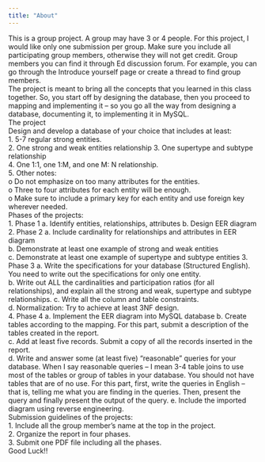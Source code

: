```yaml
---
title: "About"
---
```


This is a group project. A group may have 3 or 4 people. For this project, I would like only one 
submission per group. Make sure you include all participating group members, otherwise they 
will not get credit. Group members you can find it through Ed discussion forum. For example, 
you can go through the Introduce yourself page or create a thread to find group members.  
The project is meant to bring all the concepts that you learned in this class together. So, you start 
off by designing the database, then you proceed to mapping and implementing it – so you go all 
the way from designing a database, documenting it, to implementing it in MySQL.  
The project  
Design and develop a database of your choice that includes at least:  
1. 5-7 regular strong entities.  
2. One strong and weak entities relationship 
3. One supertype and subtype relationship   
4. One 1:1, one 1:M, and one M: N relationship.  
5. Other notes:  
o Do not emphasize on too many attributes for the entities.  
o Three to four attributes for each entity will be enough.  
o Make sure to include a primary key for each entity and use foreign key wherever 
needed.   
Phases of the projects:  
1. Phase 1 
a. Identify entities, relationships, attributes 
b. Design EER diagram  
2. Phase 2 
a. Include cardinality for relationships and attributes in EER diagram  
b. Demonstrate at least one example of strong and weak entities 
c. Demonstrate at least one example of supertype and subtype entities 
3. Phase 3 
a. Write the specifications for your database (Structured English). You need to write 
out the specifications for only one entity.  
b. Write out ALL the cardinalities and participation ratios (for all relationships), and 
explain all the strong and weak, supertype and subtype relationships. 
c. Write all the column and table constraints.  
d. Normalization: Try to achieve at least 3NF design.  
4. Phase 4 
a. Implement the EER diagram into MySQL database 
b. Create tables according to the mapping. For this part, submit a description of the 
tables created in the report.  
c. Add at least five records. Submit a copy of all the records inserted in the report.  
d. Write and answer some (at least five) “reasonable” queries for your database. 
When I say reasonable queries – I mean 3-4 table joins to use most of the tables or 
group of tables in your database. You should not have tables that are of no use. 
For this part, first, write the queries in English – that is, telling me what you are 
finding in the queries. Then, present the query and finally present the output of the 
query. 
e. Include the imported diagram using reverse engineering.  
Submission guidelines of the projects:  
1. Include all the group member’s name at the top in the project.  
2. Organize the report in four phases.  
3. Submit one PDF file including all the phases.  
Good Luck!!
